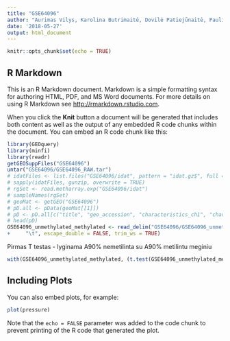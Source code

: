 ```yaml
---
title: "GSE64096"
author: "Aurimas Vilys, Karolina Butrimaitė, Dovilė Patiejūnaitė, Paulius Matijošaitis, Leonas Rėčkus"
date: '2018-05-27'
output: html_document
---
```


```r
knitr::opts_chunk$set(echo = TRUE)
```

## R Markdown

This is an R Markdown document. Markdown is a simple formatting syntax for authoring HTML, PDF, and MS Word documents. For more details on using R Markdown see <http://rmarkdown.rstudio.com>.

When you click the **Knit** button a document will be generated that includes both content as well as the output of any embedded R code chunks within the document. You can embed an R code chunk like this:

```r
library(GEOquery)
library(minfi)
library(readr)
getGEOSuppFiles("GSE64096")
untar("GSE64096/GSE64096_RAW.tar")
# idatFiles <- list.files("GSE64096/idat", pattern = "idat.gz$", full = TRUE)
# sapply(idatFiles, gunzip, overwrite = TRUE)
# rgSet <- read.metharray.exp("GSE64096/idat")
# sampleNames(rgSet)
# geoMat <- getGEO("GSE64096")
# pD.all <- pData(geoMat[[1]])
# pD <- pD.all[c("title", "geo_accession", "characteristics_ch1", "characteristics_ch1.1")]
# head(pD)
GSE64096_unmethylated_methylated <- read_delim("GSE64096/GSE64096_unmethylated_methylated.txt", 
+     "\t", escape_double = FALSE, trim_ws = TRUE)
```


Pirmas T testas - lyginama A90% nemetilinta su A90% metilintu meginiu
```r
with(GSE64096_unmethylated_methylated, (t.test(GSE64096_unmethylated_methylated$`A90% unmethylated`, GSE64096_unmethylated_methylated$`A90% methylated`, conf.level = 0.95, alternative='two.sided', paired=TRUE)))
```
## Including Plots

You can also embed plots, for example:

```r
plot(pressure)
```

Note that the `echo = FALSE` parameter was added to the code chunk to prevent printing of the R code that generated the plot.

